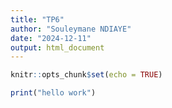 ---
title: "TP6"
author: "Souleymane NDIAYE"
date: "2024-12-11"
output: html_document
---

```{r setup, include=FALSE}
knitr::opts_chunk$set(echo = TRUE)
```



```{r cars}
print("hello work")
```


